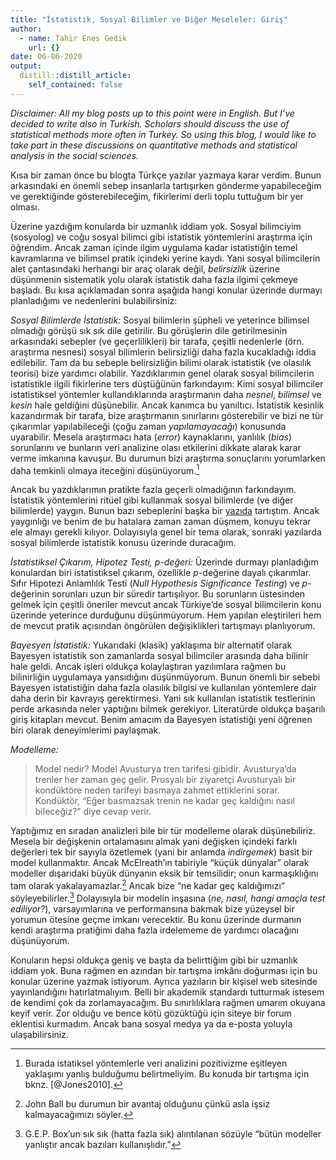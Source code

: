 ```yaml
---
title: "İstatistik, Sosyal Bilimler ve Diğer Meseleler: Giriş"
author:
  - name: Tahir Enes Gedik
    url: {}
date: 06-06-2020
output:
  distill::distill_article:
    self_contained: false
---
```



*Disclaimer: All my blog posts up to this point were in English. But I’ve decided to write also in Turkish. Scholars should discuss the use of statistical methods more often in Turkey. So using this blog, I would like to take part in these discussions on quantitative methods and statistical analysis in the social sciences.*

Kısa bir zaman önce bu blogta Türkçe yazılar yazmaya karar verdim. Bunun arkasındaki en önemli sebep insanlarla tartışırken gönderme yapabileceğim ve gerektiğinde gösterebileceğim, fikirlerimi derli toplu tuttuğum bir yer olması.

Üzerine yazdığım konularda bir uzmanlık iddiam yok. Sosyal bilimciyim (sosyolog) ve coğu sosyal bilimci gibi istatistik yöntemlerini araştırma için öğrendim. Ancak zaman içinde ilgim uygulama kadar istatistiğin temel kavramlarına ve bilimsel pratik içindeki yerine kaydı. Yani sosyal bilimcilerin alet çantasındaki herhangi bir araç olarak değil, *belirsizlik* üzerine düşünmenin sistematik yolu olarak istatistik daha fazla ilgimi çekmeye başladı. Bu kısa açıklamadan sonra aşağıda hangi konular üzerinde durmayı planladığımı ve nedenlerini bulabilirsiniz:

*Sosyal Bilimlerde İstatistik:* Sosyal bilimlerin şüpheli ve yeterince bilimsel olmadığı görüşü sık sık dile getirilir. Bu görüşlerin dile getirilmesinin arkasındaki sebepler (ve geçerlilikleri) bir tarafa, çeşitli nedenlerle (örn. araştırma nesnesi) sosyal bilimlerin belirsizliği daha fazla kucakladığı iddia edilebilir. Tam da bu sebeple belirsizliğin bilimi olarak istatistik (ve olasılık teorisi) bize yardımcı olabilir. Yazdıklarımın genel olarak sosyal bilimcilerin istatistikle ilgili fikirlerine ters düştüğünün farkındayım: Kimi sosyal bilimciler istatistiksel yöntemler kullandıklarında araştırmanın daha *nesnel*, *bilimsel* ve *kesin* hale geldiğini düşünebilir. Ancak kanımca bu yanıltıcı. İstatistik kesinlik kazandırmak bir tarafa, bize araştırmanın sınırlarını gösterebilir ve bizi ne tür çıkarımlar yapılabileceği (çoğu zaman *yapılamayacağı*) konusunda uyarabilir. Mesela araştırmacı hata (*error*) kaynaklarını, yanlılık (*bias*) sorunlarını ve bunların veri analizine olası etkilerini dikkate alarak karar verme imkanına kavuşur. Bu durumun bizi araştırma sonuçlarını yorumlarken daha temkinli olmaya iteceğini düşünüyorum.[^1] 

Ancak bu yazdıklarımın pratikte fazla geçerli olmadığının farkındayım. İstatistik yöntemlerini ritüel gibi kullanmak sosyal bilimlerde (ve diğer bilimlerde) yaygın. Bunun bazı sebeplerini başka bir [yazıda](https://tegedik.github.io/teg/posts/socapp/) tartıştım. Ancak yaygınlığı ve benim de bu hatalara zaman zaman düşmem, konuyu tekrar ele almayı gerekli kılıyor. Dolayısıyla genel bir tema olarak, sonraki yazılarda sosyal bilimlerde istatistik konusu üzerinde duracağım. 

*İstatistiksel Çıkarım, Hipotez Testi, p-değeri:* Üzerinde durmayı planladığım konulardan biri istatistiksel çıkarım, özellikle *p*-değerine dayalı çıkarımlar. Sıfır Hipotezi Anlamlılık Testi (*Null Hypothesis Significance Testing*) ve *p*-değerinin sorunları uzun bir süredir tartışılıyor. Bu sorunların üstesinden gelmek için çeşitli öneriler mevcut ancak Türkiye'de sosyal bilimcilerin konu üzerinde yeterince durduğunu düşünmüyorum. Hem yapılan eleştirileri hem de mevcut pratik açısından öngörülen değişiklikleri tartışmayı planlıyorum. 

*Bayesyen İstatistik:* Yukarıdaki (klasik) yaklaşıma bir alternatif olarak Bayesyen istatistik son zamanlarda sosyal bilimciler arasında daha bilinir hale geldi. Ancak işleri oldukça kolaylaştıran yazılımlara rağmen bu bilinirliğin uygulamaya yansıdığını düşünmüyorum. Bunun önemli bir sebebi Bayesyen istatistiğin daha fazla olasılık bilgisi ve kullanılan yöntemlere dair daha derin bir kavrayış gerektirmesi. Yani sık kullanılan istatistik testlerinin perde arkasında neler yaptığını bilmek gerekiyor. Literatürde oldukça başarılı giriş kitapları mevcut. Benim amacım da Bayesyen istatistiği yeni öğrenen biri olarak deneyimlerimi paylaşmak.

*Modelleme:*

> Model nedir? Model Avusturya tren tarifesi gibidir. Avusturya'da trenler her zaman geç gelir. Prusyalı bir ziyaretçi Avusturyalı bir kondüktöre neden tarifeyi basmaya zahmet ettiklerini sorar. Kondüktör, "Eğer basmazsak trenin ne kadar geç kaldığını nasıl bileceğiz?" diye cevap verir. 

Yaptığımız en sıradan analizleri bile bir tür modelleme olarak düşünebiliriz. Mesela bir değişkenin ortalamasını almak yani değişken içindeki farklı değerleri tek bir sayıyla özetlemek (yani bir anlamda *indirgemek*) basit bir model kullanmaktır. Ancak McElreath'ın tabiriyle "küçük dünyalar" olarak modeller dışarıdaki büyük dünyanın eksik bir temsilidir; onun karmaşıklığını tam olarak yakalayamazlar.[^2] Ancak bize "ne kadar geç kaldığımızı" söyleyebilirler.[^3] Dolayısıyla bir modelin inşasına (*ne, nasıl, hangi amaçla test ediliyor?*), varsayımlarına ve performansına bakmak bize yüzeysel bir yorumun ötesine geçme imkanı verecektir. Bu konu üzerinde durmanın kendi araştırma pratiğimi daha fazla irdelememe de yardımcı olacağını düşünüyorum.

Konuların hepsi oldukça geniş ve başta da belirttiğim gibi bir uzmanlık iddiam yok. Buna rağmen en azından bir tartışma imkânı doğurması için bu konular üzerine yazmak istiyorum. Ayrıca yazıların bir kişisel web sitesinde yayınlandığını hatırlatmalıyım. Belli bir akademik standardı tutturmak istesem de kendimi çok da zorlamayacağım. Bu sınırlılıklara rağmen umarım okuyana keyif verir. Zor olduğu ve bence kötü gözüktüğü için siteye bir forum eklentisi kurmadım. Ancak bana sosyal medya ya da e-posta yoluyla ulaşabilirsiniz. 

[^1]: Burada istatiksel yöntemlerle veri analizini pozitivizme eşitleyen yaklaşımı yanlış bulduğumu belirtmeliyim. Bu konuda bir tartışma için bknz. [@Jones2010].

[^2]: John Ball bu durumun bir avantaj olduğunu çünkü asla işsiz kalmayacağımızı söyler.

[^3]: G.E.P. Box'un sık sık (hatta fazla sık) alıntılanan sözüyle "bütün modeller yanlıştır ancak bazıları kullanışlıdır." 
